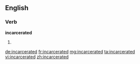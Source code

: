 ==English==

===Verb===
'''incarcerated'''

# {{past of|[[incarcerate]]}}

[[de:incarcerated]]
[[fr:incarcerated]]
[[mg:incarcerated]]
[[ta:incarcerated]]
[[vi:incarcerated]]
[[zh:incarcerated]]